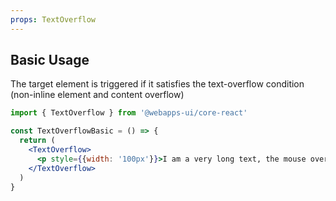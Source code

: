 ```yaml
---
props: TextOverflow
---
```


## Basic Usage

The target element is triggered if it satisfies the text-overflow condition (non-inline element and content overflow)

```jsx tabs
import { TextOverflow } from '@webapps-ui/core-react'

const TextOverflowBasic = () => {
  return (
    <TextOverflow>
      <p style={{width: '100px'}}>I am a very long text, the mouse over can show all.</p>
    </TextOverflow>
  )
}
```
